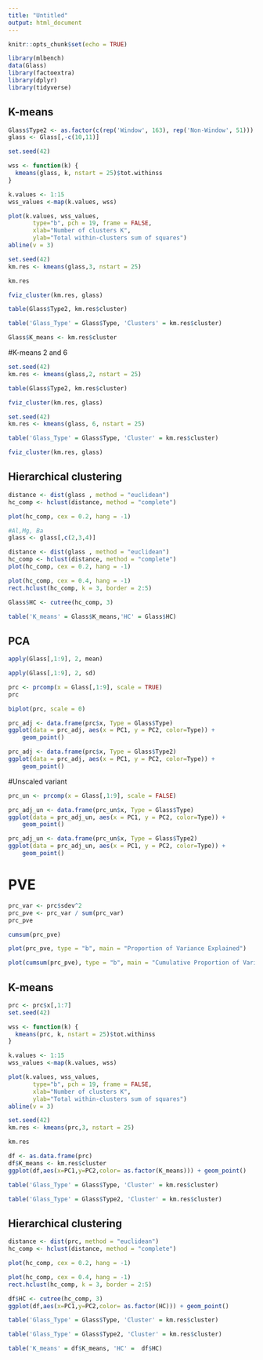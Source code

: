 ```yaml
---
title: "Untitled"
output: html_document
---
```


```r
knitr::opts_chunk$set(echo = TRUE)
```

```r
library(mlbench)
data(Glass)
library(factoextra)
library(dplyr)
library(tidyverse)
```

## K-means

```r
Glass$Type2 <- as.factor(c(rep('Window', 163), rep('Non-Window', 51)))
glass <- Glass[,-c(10,11)]
```

```r
set.seed(42)

wss <- function(k) {
  kmeans(glass, k, nstart = 25)$tot.withinss
}

k.values <- 1:15
wss_values <-map(k.values, wss)

plot(k.values, wss_values,
       type="b", pch = 19, frame = FALSE, 
       xlab="Number of clusters K",
       ylab="Total within-clusters sum of squares")
abline(v = 3)
```

```r
set.seed(42)
km.res <- kmeans(glass,3, nstart = 25)
```

```r
km.res
```

```r
fviz_cluster(km.res, glass)
```


```r
table(Glass$Type2, km.res$cluster)
```

```r
table('Glass_Type' = Glass$Type, 'Clusters' = km.res$cluster)
```

```r
Glass$K_means <- km.res$cluster
```


#K-means 2 and 6

```r
set.seed(42)
km.res <- kmeans(glass,2, nstart = 25)
```

```r
table(Glass$Type2, km.res$cluster)
```

```r
fviz_cluster(km.res, glass)
```

```r
set.seed(42)
km.res <- kmeans(glass, 6, nstart = 25)
```

```r
table('Glass_Type' = Glass$Type, 'Cluster' = km.res$cluster)
```

```r
fviz_cluster(km.res, glass)
```

## Hierarchical clustering


```r
distance <- dist(glass , method = "euclidean")
hc_comp <- hclust(distance, method = "complete")
```
```r
plot(hc_comp, cex = 0.2, hang = -1)
```

```r
#Al,Mg, Ba
glass <- glass[,c(2,3,4)]
```

```r
distance <- dist(glass , method = "euclidean")
hc_comp <- hclust(distance, method = "complete")
plot(hc_comp, cex = 0.2, hang = -1)
```

```r
plot(hc_comp, cex = 0.4, hang = -1)
rect.hclust(hc_comp, k = 3, border = 2:5)
```

```r
Glass$HC <- cutree(hc_comp, 3)
```

```r
table('K_means' = Glass$K_means,'HC' = Glass$HC)
```

## PCA

```r
apply(Glass[,1:9], 2, mean)
```

```r
apply(Glass[,1:9], 2, sd)
```

```r
prc <- prcomp(x = Glass[,1:9], scale = TRUE)
prc
```

```r
biplot(prc, scale = 0)
```


```r
prc_adj <- data.frame(prc$x, Type = Glass$Type)
ggplot(data = prc_adj, aes(x = PC1, y = PC2, color=Type)) +
    geom_point()
```

```r
prc_adj <- data.frame(prc$x, Type = Glass$Type2)
ggplot(data = prc_adj, aes(x = PC1, y = PC2, color=Type)) +
    geom_point()
```

#Unscaled variant


```r
prc_un <- prcomp(x = Glass[,1:9], scale = FALSE)
```

```r
prc_adj_un <- data.frame(prc_un$x, Type = Glass$Type)
ggplot(data = prc_adj_un, aes(x = PC1, y = PC2, color=Type)) +
    geom_point()
```

```r
prc_adj_un <- data.frame(prc_un$x, Type = Glass$Type2)
ggplot(data = prc_adj_un, aes(x = PC1, y = PC2, color=Type)) +
    geom_point()
```

# PVE 

```r
prc_var <- prc$sdev^2
prc_pve <- prc_var / sum(prc_var)
prc_pve
```

```r
cumsum(prc_pve)
```

```r
plot(prc_pve, type = "b", main = "Proportion of Variance Explained")
```

```r
plot(cumsum(prc_pve), type = "b", main = "Cumulative Proportion of Variance Explained")
```
 
## K-means

```r
prc <- prc$x[,1:7]
set.seed(42)

wss <- function(k) {
  kmeans(prc, k, nstart = 25)$tot.withinss
}

k.values <- 1:15
wss_values <-map(k.values, wss)

plot(k.values, wss_values,
       type="b", pch = 19, frame = FALSE, 
       xlab="Number of clusters K",
       ylab="Total within-clusters sum of squares")
abline(v = 3)
```


```r
set.seed(42)
km.res <- kmeans(prc,3, nstart = 25)
```

```r
km.res
```

```r
df <- as.data.frame(prc)
df$K_means <- km.res$cluster
ggplot(df,aes(x=PC1,y=PC2,color= as.factor(K_means))) + geom_point()
```


```r
table('Glass_Type' = Glass$Type, 'Cluster' = km.res$cluster)
```
```r
table('Glass_Type' = Glass$Type2, 'Cluster' = km.res$cluster)
```



## Hierarchical clustering


```r
distance <- dist(prc, method = "euclidean")
hc_comp <- hclust(distance, method = "complete")
```
```r
plot(hc_comp, cex = 0.2, hang = -1)
```

```r
plot(hc_comp, cex = 0.4, hang = -1)
rect.hclust(hc_comp, k = 3, border = 2:5)
```

```r
df$HC <- cutree(hc_comp, 3)
ggplot(df,aes(x=PC1,y=PC2,color= as.factor(HC))) + geom_point()
```

```r
table('Glass_Type' = Glass$Type, 'Cluster' = km.res$cluster)
```
```r
table('Glass_Type' = Glass$Type2, 'Cluster' = km.res$cluster)
```
```r
table('K_means' = df$K_means, 'HC' =  df$HC)
```
